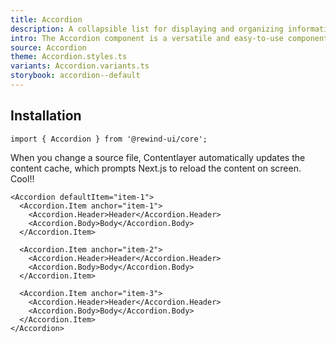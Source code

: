 ```yaml
---
title: Accordion
description: A collapsible list for displaying and organizing information.
intro: The Accordion component is a versatile and easy-to-use component that allows you to display a list of headers, each of which can be clicked to expand or collapse the associated content. This makes it a great choice for organizing content in a compact and user-friendly way.
source: Accordion
theme: Accordion.styles.ts
variants: Accordion.variants.ts
storybook: accordion--default
---
```


## Installation

```tsx
import { Accordion } from '@rewind-ui/core';
```

When you change a source file, Contentlayer automatically updates the content cache, which prompts Next.js to reload the content on screen. Cool!!

```tsx
<Accordion defaultItem="item-1">
  <Accordion.Item anchor="item-1">
    <Accordion.Header>Header</Accordion.Header>
    <Accordion.Body>Body</Accordion.Body>
  </Accordion.Item>

  <Accordion.Item anchor="item-2">
    <Accordion.Header>Header</Accordion.Header>
    <Accordion.Body>Body</Accordion.Body>
  </Accordion.Item>

  <Accordion.Item anchor="item-3">
    <Accordion.Header>Header</Accordion.Header>
    <Accordion.Body>Body</Accordion.Body>
  </Accordion.Item>
</Accordion>
```
